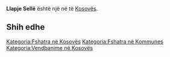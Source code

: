 {{Fshat në 
 | Emri                = Llapje Sellë
 | EmriAlt                = 
 | NAME_SHORT_FORM=      
 | NAME_GENERIC=      
 | NAME_SORT_NAME_RO=      LLAPJESELLE
 | FULL_NAME_RO = Llapje Sellë
 | FULL_NAME_ND_RO=Llapje Selle
 | SORT_NAME_RG=LLAPJESELLE
 | FULL_NAME_RG=Llapje Sellë
 | FULL_NAME_ND_RG=Llapje Selle
 | SRP_NAME_SHORT_FORM=      
 | SRP_NAME_GENERIC=      
 | SRP_NAME_SORT_NAME_RO=      
 | SRP_FULL_NAME_RO = 
 | SRP_FULL_NAME_ND_RO=
 | SRP_SORT_NAME_RG=
 | SRP_FULL_NAME_RG=
 | SRP_FULL_NAME_ND_RG=
 | Emri (Rasa dhanore) = 
 | Figura              = 
 | Shteti              = Kosovo
 | Komuna              = 
 | Kodi postar         = 
 | Sipërfaqja          = 

 | Popullsia           = 

 | Regj. i popullsisë  = 
 | Dend. e popullsisë  = 
 | Faqja zyrtare       = 
 <!--- Koordinatat ----> 
 | Gjerësia            = 42.596667
 | Gjatësia            = 21.140833
 | Lartësia            = 
}}
'''Llapje Sellë''' është një [[]] në [[]] të [[Kosovës]].

<!-- == Gjeografia == -->
<!-- == Historia == -->
<!-- == Demografia == -->
== Shih edhe ==
{{Komuna }}
{{Kosovo-Administrata-Cung}}

[[Kategoria:Fshatra në Kosovës]]
[[Kategoria:Fshatra në Kommunes ]]
[[Kategoria:Vendbanime në Kosovës]]